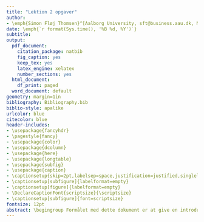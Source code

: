 ```yaml
---
title: "Lektion 2 opgaver"
author:
- \emph{Simon Fløj Thomsen}^[Aalborg University, sft@business.aau.dk, MaMTEP] 
date: \emph{`r format(Sys.time(), '%B %d, %Y')`}
subtitle:   
output:
  pdf_document: 
    citation_package: natbib
    fig_caption: yes
    keep_tex: yes
    latex_engine: xelatex
    number_sections: yes
  html_document:
    df_print: paged
  word_document: default
geometry: margin=1in
bibliography: Bibliography.bib
biblio-style: apalike
urlcolor: blue
citecolor: blue
header-includes:
- \usepackage{fancyhdr}
- \pagestyle{fancy}
- \usepackage{color}
- \usepackage{dcolumn}
- \usepackage{here}
- \usepackage{longtable}
- \usepackage{subfig}
- \usepackage{caption}
- \captionsetup{skip=2pt,labelsep=space,justification=justified,singlelinecheck=off}
- \captionsetup[subfigure]{labelformat=empty}
- \captionsetup[figure]{labelformat=empty}
- \DeclareCaptionFont{scriptsize}{\scriptsize}
- \captionsetup[subfigure]{font=scriptsize}
fontsize: 12pt
abstract: \begingroup Formålet med dette dokument er at give en introduktion til anvendelsen af R-markdown til fremtidige projekter   \endgroup 
---
```








